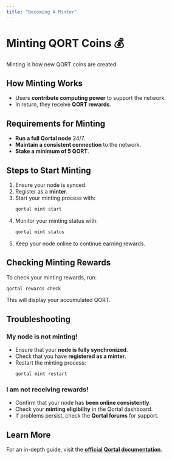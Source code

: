 ```yaml
---
title: "Becoming A Minter"
---
```


# Minting QORT Coins 💰

Minting is how new QORT coins are created.

## How Minting Works
- Users **contribute computing power** to support the network.
- In return, they receive **QORT rewards**.

## Requirements for Minting
- **Run a full Qortal node** 24/7.
- **Maintain a consistent connection** to the network.
- **Stake a minimum of 5 QORT**.

## Steps to Start Minting
1. Ensure your node is synced.
2. Register as a **minter**.
3. Start your minting process with:
   ```sh
   qortal mint start
   ```
4. Monitor your minting status with:
   ```sh
   qortal mint status
   ```
5. Keep your node online to continue earning rewards.

## Checking Minting Rewards
To check your minting rewards, run:
```sh
qortal rewards check
```
This will display your accumulated QORT.

## Troubleshooting
### My node is not minting!
- Ensure that your **node is fully synchronized**.
- Check that you have **registered as a minter**.
- Restart the minting process:
   ```sh
   qortal mint restart
   ```

### I am not receiving rewards!
- Confirm that your node has **been online consistently**.
- Check your **minting eligibility** in the Qortal dashboard.
- If problems persist, check the **Qortal forums** for support.

## Learn More
For an in-depth guide, visit the **[official Qortal documentation](https://qortal.dev/minting)**.

